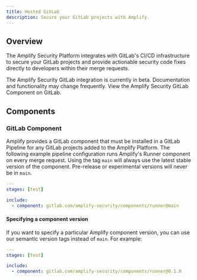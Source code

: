 ```yaml
---
title: Hosted GitLab
description: Secure your GitLab projects with Amplify.
---
```


## Overview

The Amplify Security Platform integrates with GitLab's CI/CD infrastructure to secure your GitLab
projects and provide actionable security code fixes directly to developers within their merge
requests.

<Note>
  The Amplify Security GitLab integration is currently in beta. Documentation and functionality may
  change frequently.
</Note>

<CardGroup cols={2}>
  <Card
    title="GitLab Component"
    icon="circle-play"
    href="https://gitlab.com/amplify-security/components/"
  >
    View the Amplify Security GitLab Component on GitLab.
  </Card>
</CardGroup>

## Components

### GitLab Component

Amplify provides a GitLab component that must be installed in a GitLab Pipeline for any GitLab
projects added to the Amplify Platform. The following example pipeline configuration runs Amplify's
Runner component on every merge request. Using the tag `main` will always use the latest stable
version of the component. Pre-release or experimental versions will never be in `main`.

```yaml .gitlab-ci.yml
---
stages: [test]

include:
  - component: gitlab.com/amplify-security/components/runner@main
```

#### Specifying a component version

If you want to specify a particular Amplify component version, you can use our semantic version tags
instead of `main`. For example:

```yaml .gitlab-ci.yml
---
stages: [test]

include:
  - component: gitlab.com/amplify-security/components/runner@0.1.0
```
